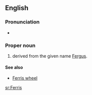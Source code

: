 ==English==

===Pronunciation===
* {{rhymes|ɛrəs}}

===Proper noun===
{{en-proper noun}}

# {{surname|from=given names|dot=}} derived from the given name [[Fergus]].

====See also====
*[[Ferris wheel]]

[[sr:Ferris]]
